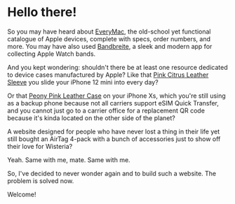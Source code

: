 # Hello there!

So you may have heard about [EveryMac](https://everymac.com/), the old-school yet functional catalogue of Apple devices, complete with specs, order numbers, and more. You may have also used [Bandbreite](https://bandbreite.watch/), a sleek and modern app for collecting Apple Watch bands.

And you kept wondering: shouldn't there be at least one resource dedicated to device cases manufactured by Apple? Like that [Pink Citrus Leather Sleeve](Late_2020/iphone_drop) you slide your iPhone 12 mini into every day?

Or that [Peony Pink Leather Case](Late_2018/iphone_drop) on your iPhone Xs, which you're still using as a backup phone because not all carriers support eSIM Quick Transfer, and you cannot just go to a carrier office for a replacement QR code because it's kinda located on the other side of the planet?

A website designed for people who have never lost a thing in their life yet still bought an AirTag 4-pack with a bunch of accessories just to show off their love for Wisteria?

Yeah. Same with me, mate. Same with me.

So, I've decided to never wonder again and to build such a website. The problem is solved now.

Welcome!
